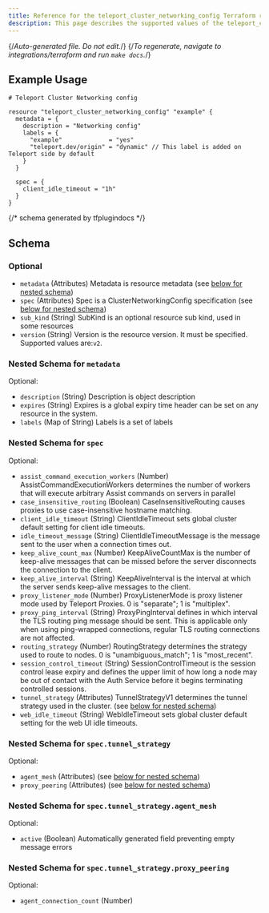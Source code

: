 ```yaml
---
title: Reference for the teleport_cluster_networking_config Terraform resource
description: This page describes the supported values of the teleport_cluster_networking_config resource of the Teleport Terraform provider.
---
```


{/*Auto-generated file. Do not edit.*/}
{/*To regenerate, navigate to integrations/terraform and run `make docs`.*/}



## Example Usage

```hcl
# Teleport Cluster Networking config

resource "teleport_cluster_networking_config" "example" {
  metadata = {
    description = "Networking config"
    labels = {
      "example"             = "yes"
      "teleport.dev/origin" = "dynamic" // This label is added on Teleport side by default
    }
  }

  spec = {
    client_idle_timeout = "1h"
  }
}
```

{/*  schema generated by tfplugindocs */}
## Schema

### Optional

- `metadata` (Attributes) Metadata is resource metadata (see [below for nested schema](#nested-schema-for-metadata))
- `spec` (Attributes) Spec is a ClusterNetworkingConfig specification (see [below for nested schema](#nested-schema-for-spec))
- `sub_kind` (String) SubKind is an optional resource sub kind, used in some resources
- `version` (String) Version is the resource version. It must be specified. Supported values are:`v2`.

### Nested Schema for `metadata`

Optional:

- `description` (String) Description is object description
- `expires` (String) Expires is a global expiry time header can be set on any resource in the system.
- `labels` (Map of String) Labels is a set of labels


### Nested Schema for `spec`

Optional:

- `assist_command_execution_workers` (Number) AssistCommandExecutionWorkers determines the number of workers that will execute arbitrary Assist commands on servers in parallel
- `case_insensitive_routing` (Boolean) CaseInsensitiveRouting causes proxies to use case-insensitive hostname matching.
- `client_idle_timeout` (String) ClientIdleTimeout sets global cluster default setting for client idle timeouts.
- `idle_timeout_message` (String) ClientIdleTimeoutMessage is the message sent to the user when a connection times out.
- `keep_alive_count_max` (Number) KeepAliveCountMax is the number of keep-alive messages that can be missed before the server disconnects the connection to the client.
- `keep_alive_interval` (String) KeepAliveInterval is the interval at which the server sends keep-alive messages to the client.
- `proxy_listener_mode` (Number) ProxyListenerMode is proxy listener mode used by Teleport Proxies. 0 is "separate"; 1 is "multiplex".
- `proxy_ping_interval` (String) ProxyPingInterval defines in which interval the TLS routing ping message should be sent. This is applicable only when using ping-wrapped connections, regular TLS routing connections are not affected.
- `routing_strategy` (Number) RoutingStrategy determines the strategy used to route to nodes. 0 is "unambiguous_match"; 1 is "most_recent".
- `session_control_timeout` (String) SessionControlTimeout is the session control lease expiry and defines the upper limit of how long a node may be out of contact with the Auth Service before it begins terminating controlled sessions.
- `tunnel_strategy` (Attributes) TunnelStrategyV1 determines the tunnel strategy used in the cluster. (see [below for nested schema](#nested-schema-for-spectunnel_strategy))
- `web_idle_timeout` (String) WebIdleTimeout sets global cluster default setting for the web UI idle timeouts.

### Nested Schema for `spec.tunnel_strategy`

Optional:

- `agent_mesh` (Attributes) (see [below for nested schema](#nested-schema-for-spectunnel_strategyagent_mesh))
- `proxy_peering` (Attributes) (see [below for nested schema](#nested-schema-for-spectunnel_strategyproxy_peering))

### Nested Schema for `spec.tunnel_strategy.agent_mesh`

Optional:

- `active` (Boolean) Automatically generated field preventing empty message errors


### Nested Schema for `spec.tunnel_strategy.proxy_peering`

Optional:

- `agent_connection_count` (Number)

